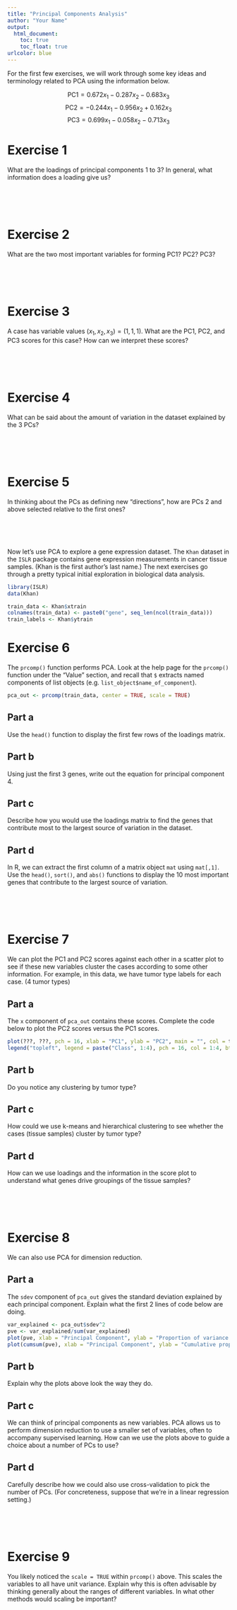 ```yaml
---
title: "Principal Components Analysis"
author: "Your Name"
output: 
  html_document:
    toc: true
    toc_float: true
urlcolor: blue
---
```


For the first few exercises, we will work through some key ideas and terminology related to PCA using the information below.

$$ \text{PC1} = 0.672 x_1 - 0.287 x_2 - 0.683 x_3 $$
$$ \text{PC2} = -0.244 x_1 - 0.956 x_2 + 0.162 x_3 $$
$$ \text{PC3} = 0.699 x_1 - 0.058 x_2 - 0.713 x_3 $$

# Exercise 1

What are the loadings of principal components 1 to 3? In general, what information does a loading give us?

<br>
<br>
<br>

# Exercise 2

What are the two most important variables for forming PC1? PC2? PC3?

<br>
<br>
<br>

# Exercise 3

A case has variable values $(x_1, x_2, x_3) = (1, 1, 1)$. What are the PC1, PC2, and PC3 scores for this case? How can we interpret these scores?

<br>
<br>
<br>

# Exercise 4

What can be said about the amount of variation in the dataset explained by the 3 PCs?

<br>
<br>
<br>

# Exercise 5

In thinking about the PCs as defining new "directions", how are PCs 2 and above selected relative to the first ones?

<br>
<br>
<br>

Now let's use PCA to explore a gene expression dataset. The `Khan` dataset in the `ISLR` package contains gene expression measurements in cancer tissue samples. (Khan is the first author's last name.) The next exercises go through a pretty typical initial exploration in biological data analysis.

```r
library(ISLR)
data(Khan)

train_data <- Khan$xtrain
colnames(train_data) <- paste0("gene", seq_len(ncol(train_data)))
train_labels <- Khan$ytrain
```

# Exercise 6

The `prcomp()` function performs PCA. Look at the help page for the `prcomp()` function under the "Value" section, and recall that `$` extracts named components of list objects (e.g. `list_object$name_of_component`).

```r
pca_out <- prcomp(train_data, center = TRUE, scale = TRUE)
```

## Part a

Use the `head()` function to display the first few rows of the loadings matrix.

## Part b

Using just the first 3 genes, write out the equation for principal component 4.

## Part c

Describe how you would use the loadings matrix to find the genes that contribute most to the largest source of variation in the dataset.

## Part d

In R, we can extract the first column of a matrix object `mat` using `mat[,1]`. Use the `head()`, `sort()`, and `abs()` functions to display the 10 most important genes that contribute to the largest source of variation.


<br>
<br>
<br>

# Exercise 7

We can plot the PC1 and PC2 scores against each other in a scatter plot to see if these new variables cluster the cases according to some other information. For example, in this data, we have tumor type labels for each case. (4 tumor types)

## Part a

The `x` component of `pca_out` contains these scores. Complete the code below to plot the PC2 scores versus the PC1 scores.

```r
plot(???, ???, pch = 16, xlab = "PC1", ylab = "PC2", main = "", col = train_labels)
legend("topleft", legend = paste("Class", 1:4), pch = 16, col = 1:4, bty = "n")
```

## Part b

Do you notice any clustering by tumor type?

## Part c

How could we use k-means and hierarchical clustering to see whether the cases (tissue samples) cluster by tumor type?

## Part d

How can we use loadings and the information in the score plot to understand what genes drive groupings of the tissue samples?

<br>
<br>
<br>

# Exercise 8

We can also use PCA for dimension reduction.

## Part a

The `sdev` component of `pca_out` gives the standard deviation explained by each principal component. Explain what the first 2 lines of code below are doing.

```r
var_explained <- pca_out$sdev^2
pve <- var_explained/sum(var_explained)
plot(pve, xlab = "Principal Component", ylab = "Proportion of variance explained", type = "b")
plot(cumsum(pve), xlab = "Principal Component", ylab = "Cumulative proportion of variance explained", type = "b")
```

## Part b

Explain why the plots above look the way they do.

## Part c

We can think of principal components as new variables. PCA allows us to perform dimension reduction to use a smaller set of variables, often to accompany supervised learning. How can we use the plots above to guide a choice about a number of PCs to use?

## Part d

Carefully describe how we could also use cross-validation to pick the number of PCs. (For concreteness, suppose that we're in a linear regression setting.)

<br>
<br>
<br>

# Exercise 9

You likely noticed the `scale = TRUE` within `prcomp()` above. This scales the variables to all have unit variance. Explain why this is often advisable by thinking generally about the ranges of different variables. In what other methods would scaling be important?




